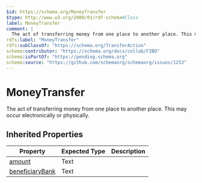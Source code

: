 ```yaml
---
$id: https://schema.org/MoneyTransfer
$type: http://www.w3.org/2000/01/rdf-schema#Class
label: MoneyTransfer
comment: |
  The act of transferring money from one place to another place. This may occur electronically or physically.
rdfs:label: "MoneyTransfer"
rdfs:subClassOf: "https://schema.org/TransferAction"
schema:contributor: "https://schema.org/docs/collab/FIBO"
schema:isPartOf: "https://pending.schema.org"
schema:source: "https://github.com/schemaorg/schemaorg/issues/1253"
---
```


# MoneyTransfer

The act of transferring money from one place to another place. This may occur electronically or physically.

## Inherited Properties

| Property | Expected Type | Description |
| --- | --- | --- |
| [amount](https://schema.org/amount) | Text |  |
| [beneficiaryBank](https://schema.org/beneficiaryBank) | Text |  |
